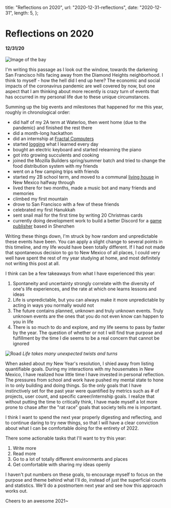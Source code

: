   title: "Reflections on 2020",
  url: "2020-12-31-reflections",
  date: "2020-12-31",
  length: 5,
};

# Reflections on 2020

#### 12/31/20

![Image of the bay](/images/2020-12-31-reflections/nightFrancisco.jpg)

I'm writing this passage as I look out the window, towards the darkening San Francisco hills facing away from the Diamond Heights neighborhood. I think to myself - how the hell did I end up here? The economic and social impacts of the coronavirus pandemic are well covered by now, but one aspect that I am thinking about more recently is crazy turn of events that has occurred in my personal life due to these unique circumstances.

Summing up the big events and milestones that happened for me this year, roughly in chronological order:

- did half of my 2A term at Waterloo, then went home (due to the pandemic) and finished the rest there
- did a month-long hackathon
- did an internship at [Fractal Computers](/blog/2020-10-03-startups)
- started [logging](/todayilearned) what I learned every day
- bought an electric keyboard and started relearning the piano
- got into growing succulents and cooking
- joined the Mozilla Builders spring/summer batch and tried to change the food distribution system with my friends
- went on a few camping trips with friends
- started my 2B school term, and moved to a communal [living house](https://school2point0.com) in New Mexico halfway through
- lived there for two months, made a music bot and many friends and memories
- climbed my first mountain
- drove to San Francisco with a few of these friends
- celebrated my first Hanukkah
- sent snail mail for the first time by writing 20 Christmas cards
- currently doing development work to build a better Discord for a [game publisher](https://idreamsky.com) based in Shenzhen

Writing these things down, I'm struck by how random and unpredictable these events have been. You can apply a slight change to several points in this timeline, and my life would have been totally different. If I had not made that spontaneous decision to go to New Mexico of all places, I could very well have spent the rest of my year studying at home, and most definitely not writing this post at all.

I think can be a few takeaways from what I have experienced this year:

1. Spontaneity and uncertainty strongly correlate with the diversity of one's life experiences, and the rate at which one learns lessons and ideas
2. Life is unpredictable, but you can always make it more unpredictable by acting in ways you normally would not
3. The future contains planned, unknown and truly unknown events. Truly unknown events are the ones that you do not even know can happen to you in life
4. There is so much to do and explore, and my life seems to pass by faster by the year. The question of whether or not I will find true purpose and fulfillment by the time I die seems to be a real concern that cannot be ignored

![Road](/images/2020-12-31-reflections/road.jpg)
_Life takes many unexpected twists and turns_

When asked about my New Year's resolution, I shied away from listing quantifiable goals. During my interactions with my housemates in New Mexico, I have realized how little time I have invested in personal reflection. The pressures from school and work have pushed my mental state to hone in to only building and doing things. So the only goals that I have instinctively set for the past year were quantified by metrics such as # of projects, user count, and specific career/internship goals. I realize that without putting the time to critically think, I have made myself a lot more prone to chase after the "rat race" goals that society tells me is important.

I think I want to spend the next year properly digesting and reflecting, and to continue daring to try new things, so that I will have a clear conviction about what I can be comfortable doing for the entirety of 2022.

There some actionable tasks that I'll want to try this year:

1. Write more
2. Read more
3. Go to a lot of totally different environments and places
4. Get comfortable with sharing my ideas openly

I haven't put numbers on these goals, to encourage myself to focus on the purpose and theme behind what I'll do, instead of just the superficial counts and statistics. We'll do a postmortem next year and see how this approach works out.

Cheers to an awesome 2021~
